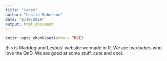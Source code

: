 ```yaml
---
title: "index"
author: "Leslie Roberson"
date: "6/19/2019"
output: html_document
---
```


```r
knitr::opts_chunk$set(echo = TRUE)
```

this is Maddog and Lesbos' website we made in R. We are two babes who love the QnD. 
We are good at some stuff. 
cute and cool. 
